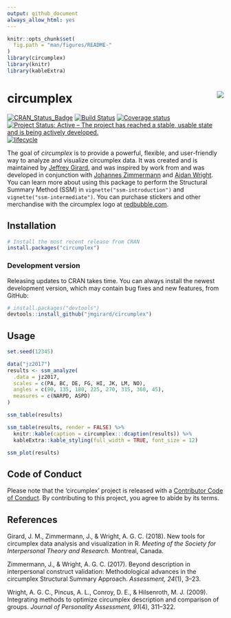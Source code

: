 ```yaml
---
output: github_document
always_allow_html: yes
---
```


<!-- README.md is generated from README.Rmd. Please edit that file -->

```r
knitr::opts_chunk$set(
  fig.path = "man/figures/README-"
)
library(circumplex)
library(knitr)
library(kableExtra)
```

# circumplex <img src="man/figures/logo.png" align="right" />

[![CRAN_Status_Badge](http://www.r-pkg.org/badges/version/circumplex)](https://cran.r-project.org/package=circumplex)
[![Build Status](https://travis-ci.org/jmgirard/circumplex.svg?branch=master)](https://travis-ci.org/jmgirard/circumplex)
[![Coverage status](https://codecov.io/gh/jmgirard/circumplex/branch/master/graph/badge.svg)](https://codecov.io/github/jmgirard/circumplex?branch=master)
[![Project Status: Active – The project has reached a stable, usable state and is being actively developed.](http://www.repostatus.org/badges/latest/active.svg)](http://www.repostatus.org/#active)
[![lifecycle](https://img.shields.io/badge/lifecycle-maturing-blue.svg)](https://www.tidyverse.org/lifecycle/#maturing)

The goal of *circumplex* is to provide a powerful, flexible, and user-friendly way to analyze and visualize circumplex data. It was created and is maintained by [Jeffrey Girard](https://jmgirard.com/), and was inspired by work from and was developed in conjunction with [Johannes Zimmermann](https://psychologische-hochschule.de/prof-dr-johannes-zimmermann/) and [Aidan Wright](https://personalityprocesses.com/). You can learn more about using this package to perform the Structural Summary Method (SSM) in `vignette("ssm-introduction")` and `vignette("ssm-intermediate")`. You can purchase stickers and other merchandise with the circumplex logo at [redbubble.com](https://www.redbubble.com/people/jmgirard/works/32902204).

## Installation

``` r
# Install the most recent release from CRAN
install.packages("circumplex")
```

### Development version

Releasing updates to CRAN takes time. You can always install the newest development version, which may contain bug fixes and new features, from GitHub:

``` r
# install.packages("devtools")
devtools::install_github("jmgirard/circumplex")
```

## Usage

```r
set.seed(12345)
```

```r
data("jz2017")
results <- ssm_analyze(
  .data = jz2017, 
  scales = c(PA, BC, DE, FG, HI, JK, LM, NO), 
  angles = c(90, 135, 180, 225, 270, 315, 360, 45), 
  measures = c(NARPD, ASPD)
)
```

``` r
ssm_table(results)
```

```r
ssm_table(results, render = FALSE) %>%
  knitr::kable(caption = circumplex:::dcaption(results)) %>% 
  kableExtra::kable_styling(full_width = TRUE, font_size = 12)
```

```r
ssm_plot(results)
```

## Code of Conduct

Please note that the 'circumplex' project is released with a [Contributor Code of Conduct](.github/CODE_OF_CONDUCT.md). By contributing to this project, you agree to abide by its terms.


## References

Girard, J. M., Zimmermann, J., & Wright, A. G. C. (2018). New tools for circumplex data analysis and visualization in R. _Meeting of the Society for Interpersonal Theory and Research._ Montreal, Canada.

Zimmermann, J., & Wright, A. G. C. (2017). Beyond description in interpersonal construct validation: Methodological advances in the circumplex Structural Summary Approach. _Assessment, 24_(1), 3–23.

Wright, A. G. C., Pincus, A. L., Conroy, D. E., & Hilsenroth, M. J. (2009). Integrating methods to optimize circumplex description and comparison of groups. _Journal of Personality Assessment, 91_(4), 311–322.
